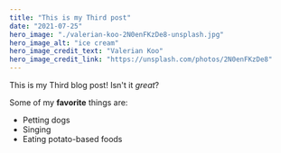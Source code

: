 ```yaml
---
title: "This is my Third post"
date: "2021-07-25"
hero_image: "./valerian-koo-2N0enFKzDe8-unsplash.jpg"
hero_image_alt: "ice cream"
hero_image_credit_text: "Valerian Koo"
hero_image_credit_link: "https://unsplash.com/photos/2N0enFKzDe8"
---
```

This is my Third blog post! Isn't it *great*?

Some of my **favorite** things are:

* Petting dogs
* Singing
* Eating potato-based foods